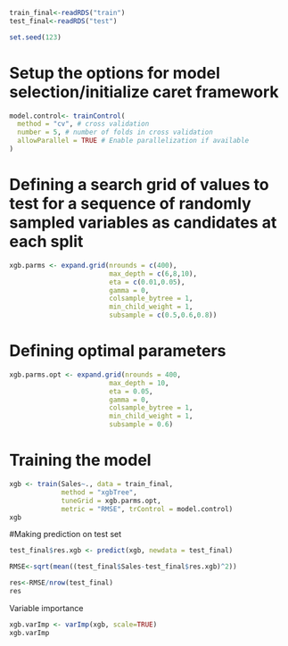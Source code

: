 
```r
train_final<-readRDS("train")
test_final<-readRDS("test")
```

```r
set.seed(123)
```
# Setup the options for model selection/initialize caret framework
```r
model.control<- trainControl(
  method = "cv", # cross validation
  number = 5, # number of folds in cross validation
  allowParallel = TRUE # Enable parallelization if available
)
```
# Defining a search grid of values to test for a sequence of randomly sampled variables as candidates at each split
```r
xgb.parms <- expand.grid(nrounds = c(400), 
                         max_depth = c(6,8,10), 
                         eta = c(0.01,0.05), 
                         gamma = 0,
                         colsample_bytree = 1,
                         min_child_weight = 1, 
                         subsample = c(0.5,0.6,0.8))
```
# Defining optimal parameters
```r
xgb.parms.opt <- expand.grid(nrounds = 400, 
                         max_depth = 10, 
                         eta = 0.05, 
                         gamma = 0,
                         colsample_bytree = 1,
                         min_child_weight = 1, 
                         subsample = 0.6)
```

# Training the model
```r
xgb <- train(Sales~., data = train_final,  
             method = "xgbTree",
             tuneGrid = xgb.parms.opt,
             metric = "RMSE", trControl = model.control)
xgb
```
#Making prediction on test set
```r
test_final$res.xgb <- predict(xgb, newdata = test_final)
```

```r
RMSE<-sqrt(mean((test_final$Sales-test_final$res.xgb)^2))
```

```r
res<-RMSE/nrow(test_final)
res
```

Variable importance
```r
xgb.varImp <- varImp(xgb, scale=TRUE)
xgb.varImp
```